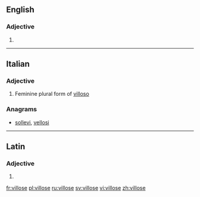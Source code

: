 ==English==

===Adjective===
{{en-adj}}

# {{alternative spelling of|villous|lang=en}}

----

==Italian==

===Adjective===
{{head|it|adjective form}}

# Feminine plural form of [[villoso]]

===Anagrams===
* [[sollevi#Italian|sollevi]], [[vellosi#Italian|vellosi]]

----

==Latin==

===Adjective===
{{la-adj-form|villōse}}

# {{inflection of|villōsus||voc|m|s|lang=la}}

[[fr:villose]]
[[pl:villose]]
[[ru:villose]]
[[sv:villose]]
[[vi:villose]]
[[zh:villose]]